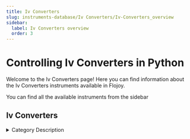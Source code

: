 ```yaml
---
title: Iv Converters
slug: instruments-database/Iv Converters/Iv-Converters_overview
sidebar:
  label: Iv Converters overview
  order: 3
---
```


# Controlling Iv Converters in Python

Welcome to the Iv Converters page! Here you can find information about the Iv Converters instruments available in Flojoy.

You can find all the available instruments from the sidebar



## Iv Converters

<details> 
<summary>Category Description</summary> 
An I/V-convertor is intended to convert the current from a DAC (Digital Analog Convertor) into an analog voltage and to filter this signal to keep out the alias frequencies
</details> 

<div className="flex flex-wrap">

<InstrumentThumbnail 
    path='Iv Converters/Basel/sp983c'
    img='https://res.cloudinary.com/dhopxs1y3/image/upload/v1691782441/Instruments/IV%20Converter/SP983c/SP983c.webp'
    label='SP983c'    
/>

<InstrumentThumbnail 
    path='Iv Converters/Qutech/ivvi'
    img='https://res.cloudinary.com/dhopxs1y3/image/upload/v1691782619/Instruments/IV%20Converter/IVVI/IVVI.jpg'
    label='IVVI'    
/>

</div>